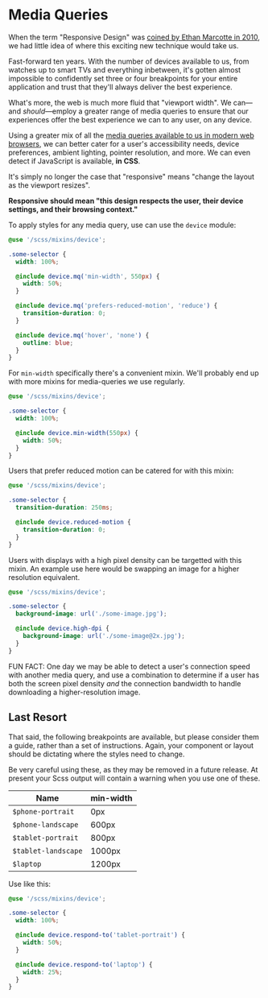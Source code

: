 
<Meta title="Styles/Media Queries" />

# Media Queries

When the term "Responsive Design" was [coined by Ethan Marcotte in 2010](https://alistapart.com/article/responsive-web-design/), we had little idea of where this exciting new technique would take us.

Fast-forward ten years. With the number of devices available to us, from watches up to smart TVs and everything inbetween, it's gotten almost impossible to confidently set three or four breakpoints for your entire application and trust that they'll always deliver the best experience.

What's more, the web is much more fluid that "viewport width". We can—and _should_—employ a greater range of media queries to ensure that our experiences offer the best experience we can to any user, on any device.

Using a greater mix of all the [media queries available to us in modern web browsers](https://developer.mozilla.org/en-US/docs/Web/CSS/Media_Queries/Using_media_queries), we can better cater for a user's accessibility needs, device preferences, ambient lighting, pointer resolution, and more. We can even detect if JavaScript is available, **in CSS**.

It's simply no longer the case that "responsive" means "change the layout as the viewport resizes".

**Responsive should mean "this design respects the user, their device settings, and their browsing context."**

To apply styles for any media query, use can use the `device` module:

```scss
@use '/scss/mixins/device';

.some-selector {
  width: 100%;

  @include device.mq('min-width', 550px) {
    width: 50%;
  }

  @include device.mq('prefers-reduced-motion', 'reduce') {
    transition-duration: 0;
  }

  @include device.mq('hover', 'none') {
    outline: blue;
  }
}
```

For `min-width` specifically there's a convenient mixin. We'll probably end up with more mixins for media-queries we use regularly.

```scss
@use '/scss/mixins/device';

.some-selector {
  width: 100%;

  @include device.min-width(550px) {
    width: 50%;
  }
}
```

Users that prefer reduced motion can be catered for with this mixin:

```scss
@use '/scss/mixins/device';

.some-selector {
  transition-duration: 250ms;

  @include device.reduced-motion {
    transition-duration: 0;
  }
}
```

Users with displays with a high pixel density can be targetted with this mixin. An example use here would be swapping an image for a higher resolution equivalent.

```scss
@use '/scss/mixins/device';

.some-selector {
  background-image: url('./some-image.jpg');

  @include device.high-dpi {
    background-image: url('./some-image@2x.jpg');
  }
}
```

FUN FACT: One day we may be able to detect a user's connection speed with another media query, and use a combination to determine if a user has both the screen pixel density _and_ the connection bandwidth to handle downloading a higher-resolution image.

## Last Resort

That said, the following breakpoints are available, but please consider them a guide, rather than a set of instructions. Again, your component or layout should be dictating where the styles need to change.

Be very careful using these, as they may be removed in a future release. At present your Scss output will contain a warning when you use one of these.

| Name                | min-width |
| ------------------- | --------- |
| `$phone-portrait`   | 0px       |
| `$phone-landscape`  | 600px     |
| `$tablet-portrait`  | 800px     |
| `$tablet-landscape` | 1000px    |
| `$laptop`           | 1200px    |

Use like this:

```scss
@use '/scss/mixins/device';

.some-selector {
  width: 100%;

  @include device.respond-to('tablet-portrait') {
    width: 50%;
  }

  @include device.respond-to('laptop') {
    width: 25%;
  }
}
```
